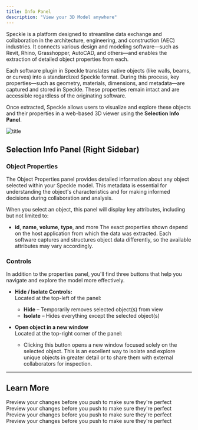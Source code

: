 ```yaml
---
title: Info Panel 
description: "View your 3D Model anywhere"
---
```


Speckle is a platform designed to streamline data exchange and collaboration in the architecture, engineering, and construction (AEC) industries. It connects various design and modeling software—such as Revit, Rhino, Grasshopper, AutoCAD, and others—and enables the extraction of detailed object properties from each.

Each software plugin in Speckle translates native objects (like walls, beams, or curves) into a standardized Speckle format. During this process, key properties—such as geometry, materials, dimensions, and metadata—are captured and stored in Speckle. These properties remain intact and are accessible regardless of the originating software.

Once extracted, Speckle allows users to visualize and explore these objects and their properties in a web-based 3D viewer using the **Selection Info Panel**.

![title](/images/3d-viewer-images/sel-info-panel.jpg)

## Selection Info Panel (Right Sidebar)

### Object Properties

The Object Properties panel provides detailed information about any object selected within your Speckle model. This metadata is essential for understanding the object's characteristics and for making informed decisions during collaboration and analysis.

When you select an object, this panel will display key attributes, including but not limited to:
- **id**, **name**, **volume**, **type**, and more
<Note>The exact properties shown depend on the host application from which the data was extracted. Each software captures and structures object data differently, so the available attributes may vary accordingly.</Note>

### Controls
In addition to the properties panel, you'll find three buttons that help you navigate and explore the model more effectively.

- **Hide / Isolate Controls:**  
  Located at the top-left of the panel:
  - **Hide** – Temporarily removes selected object(s) from view  
  - **Isolate** – Hides everything except the selected object(s)

- **Open object in a new window**  
    Located at the top-right corner of the panel:
    - Clicking this button opens a new window focused solely on the selected object. This is an excellent way to isolate and explore unique objects in greater detail or to share them with external collaborators for inspection.

---

## Learn More

<CardGroup cols={2}>
    <Card
    title="Workspaces"
    icon="table-columns"
    href="https://mintlify.com/docs/development"
  >
    Preview your changes before you push to make sure they're perfect
  </Card>
  <Card
    title="Connector Settings"
    icon="plug"
    href="https://mintlify.com/docs/development"
  >
    Preview your changes before you push to make sure they're perfect
  </Card>
    <Card
    title="Connectors"
    icon="table-columns"
    href="https://mintlify.com/docs/development"
  >
    Preview your changes before you push to make sure they're perfect
  </Card>
    <Card
    title="Automate"
    icon="arrows-rotate"
    href="https://mintlify.com/docs/development"
  >
    Preview your changes before you push to make sure they're perfect
  </Card>
</CardGroup>